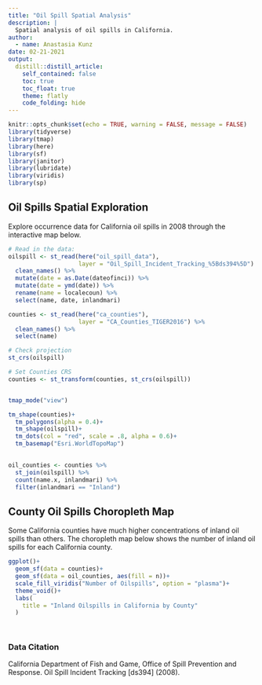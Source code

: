 ```yaml
---
title: "Oil Spill Spatial Analysis"
description: |
  Spatial analysis of oil spills in California.
author:
  - name: Anastasia Kunz
date: 02-21-2021
output:
  distill::distill_article:
    self_contained: false
    toc: true
    toc_float: true
    theme: flatly
    code_folding: hide
---
```




```r
knitr::opts_chunk$set(echo = TRUE, warning = FALSE, message = FALSE)
library(tidyverse)
library(tmap)
library(here)
library(sf)
library(janitor)
library(lubridate)
library(viridis)
library(sp)
```

## Oil Spills Spatial Exploration

Explore occurrence data for California oil spills in 2008 through the interactive map below.

```r
# Read in the data:
oilspill <- st_read(here("oil_spill_data"),
                    layer = "Oil_Spill_Incident_Tracking_%5Bds394%5D") %>% 
  clean_names() %>% 
  mutate(date = as.Date(dateofinci)) %>% 
  mutate(date = ymd(date)) %>% 
  rename(name = localecoun) %>% 
  select(name, date, inlandmari)

counties <- st_read(here("ca_counties"),
                    layer = "CA_Counties_TIGER2016") %>% 
  clean_names() %>% 
  select(name)


```

```r

# Check projection
st_crs(oilspill)

# Set Counties CRS
counties <- st_transform(counties, st_crs(oilspill))



```


```r

tmap_mode("view")

tm_shape(counties)+
  tm_polygons(alpha = 0.4)+
  tm_shape(oilspill)+
  tm_dots(col = "red", scale = .8, alpha = 0.6)+
  tm_basemap("Esri.WorldTopoMap")
  

```




```r
oil_counties <- counties %>% 
  st_join(oilspill) %>% 
  count(name.x, inlandmari) %>% 
  filter(inlandmari == "Inland")
```


## County Oil Spills Choropleth Map

Some California counties have much higher concentrations of inland oil spills than others. The choropleth map below shows the number of inland oil spills for each California county. 

```r

ggplot()+
  geom_sf(data = counties)+
  geom_sf(data = oil_counties, aes(fill = n))+
  scale_fill_viridis("Number of Oilspills", option = "plasma")+
  theme_void()+
  labs(
    title = "Inland Oilspills in California by County"
  )
  



```



### Data Citation

California Department of Fish and Game, Office of Spill Prevention and Response. Oil Spill Incident Tracking [ds394] (2008).



